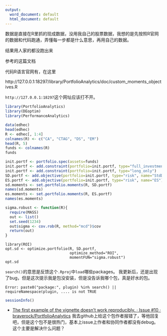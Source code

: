 ```yaml
---
output:
  word_document: default
  html_document: default
---
```


数据是直接在R里抓的现成数据，没用我自己的股票数据，我想的是先按照R官网的数据和代码跑通，弄懂每一步都是什么意思，再用自己的数据。

结果用人家的都没跑出来

参考的这篇文档

代码R语言官网有，在这里

http://127.0.0.1:18297/library/PortfolioAnalytics/doc/custom_moments_objectives.R

`http://127.0.0.1:18297`这个网址应该打不开。

```r
library(PortfolioAnalytics)
library(DEoptim)
library(PerformanceAnalytics)
```
 
```r
data(edhec)
head(edhec)
R <- edhec[, 1:4]
colnames(R) <- c("CA", "CTAG", "DS", "EM")
head(R, 5)
funds <- colnames(R)
funds
```
 
```r
init.portf <- portfolio.spec(assets=funds)
init.portf <- add.constraint(portfolio=init.portf, type="full_investment")
init.portf <- add.constraint(portfolio=init.portf, type="long_only")
SD.portf <- add.objective(portfolio=init.portf, type="risk", name="StdDev")
ES.portf <- add.objective(portfolio=init.portf, type="risk", name="ES")
sd.moments <- set.portfolio.moments(R, SD.portf)
names(sd.moments)
es.moments <- set.portfolio.moments(R, ES.portf)
names(es.moments)
```
 
```r
sigma.robust <- function(R){
  require(MASS)
  out <- list()
  set.seed(1234)
  out$sigma <- cov.rob(R, method="mcd")$cov
  return(out)
}
```
 
```
library(ROI)
opt.sd <- optimize.portfolio(R, SD.portf, 
                             optimize_method="ROI", 
                             momentFUN="sigma.robust")
opt.sd
```


`search()`的意思是反馈这个`.Rproj`中`load`哪些packages。
我更新后，还是出现了bug，但是这次提示我是包没安装，但是没告诉我哪个包，真是好水的包。

`Error: paste0("package:", plugin) %in% search() || requireNamespace(plugin, .... is not TRUE`

```r
sessionInfo()
```

* [The first example of the vignette doesn't work reproducibly. · Issue #10 · braverock/PortfolioAnalytics](https://github.com/braverock/PortfolioAnalytics/issues/10)
我去github上给这个包作者报错了，等他回复吧，但是这个包不是很热门，基本上issue上作者和协同作者都没有debug。
这个主要是解决什么问题？
